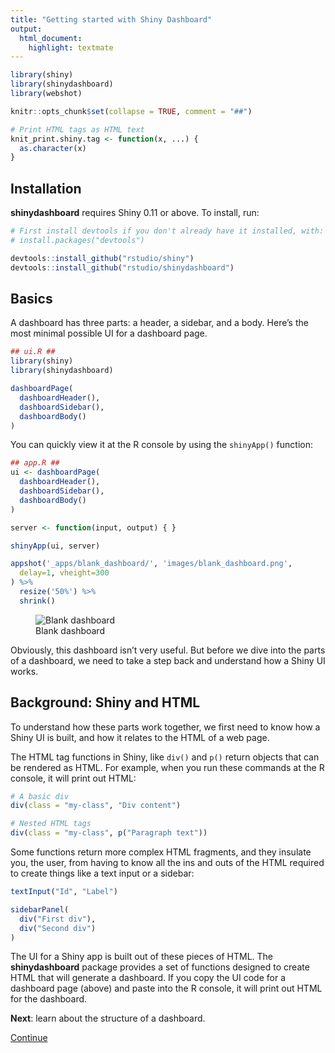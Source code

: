 ```yaml
---
title: "Getting started with Shiny Dashboard"
output:
  html_document:
    highlight: textmate
---
```


```r
library(shiny)
library(shinydashboard)
library(webshot)

knitr::opts_chunk$set(collapse = TRUE, comment = "##")

# Print HTML tags as HTML text
knit_print.shiny.tag <- function(x, ...) {
  as.character(x)
}
```


## Installation

**shinydashboard** requires Shiny 0.11 or above. To install, run:

```r
# First install devtools if you don't already have it installed, with:
# install.packages("devtools")

devtools::install_github("rstudio/shiny")
devtools::install_github("rstudio/shinydashboard")
```

## Basics

A dashboard has three parts: a header, a sidebar, and a body. Here's the most minimal possible UI for a dashboard page.

```r
## ui.R ##
library(shiny)
library(shinydashboard)

dashboardPage(
  dashboardHeader(),
  dashboardSidebar(),
  dashboardBody()
)
```


You can quickly view it at the R console by using the `shinyApp()` function:

```r
## app.R ##
ui <- dashboardPage(
  dashboardHeader(),
  dashboardSidebar(),
  dashboardBody()
)

server <- function(input, output) { }

shinyApp(ui, server)
```

```r
appshot('_apps/blank_dashboard/', 'images/blank_dashboard.png',
  delay=1, vheight=300
) %>%
  resize('50%') %>%
  shrink()
```

![Blank dashboard](images/blank_dashboard.png)

Obviously, this dashboard isn't very useful. But before we dive into the parts of a dashboard, we need to take a step back and understand how a Shiny UI works.


## Background: Shiny and HTML

To understand how these parts work together, we first need to know how a Shiny UI is built, and how it relates to the HTML of a web page.

The HTML tag functions in Shiny, like `div()` and `p()` return objects that can be rendered as HTML. For example, when you run these commands at the R console, it will print out HTML:

```r
# A basic div
div(class = "my-class", "Div content")

# Nested HTML tags
div(class = "my-class", p("Paragraph text"))
```

Some functions return more complex HTML fragments, and they insulate you, the user, from having to know all the ins and outs of the HTML required to create things like a text input or a sidebar:

```r
textInput("Id", "Label")

sidebarPanel(
  div("First div"),
  div("Second div")
)
```

The UI for a Shiny app is built out of these pieces of HTML. The **shinydashboard** package provides a set of functions designed to create HTML that will generate a dashboard. If you copy the UI code for a dashboard page (above) and paste into the R console, it will print out HTML for the dashboard.


<div class="text-center">
**Next**: learn about the structure of a dashboard.

<a class="btn btn-success btn-lg" href="structure.html" role="button">Continue
<span class="glyphicon glyphicon-arrow-right"></span>
</a>
</div>
